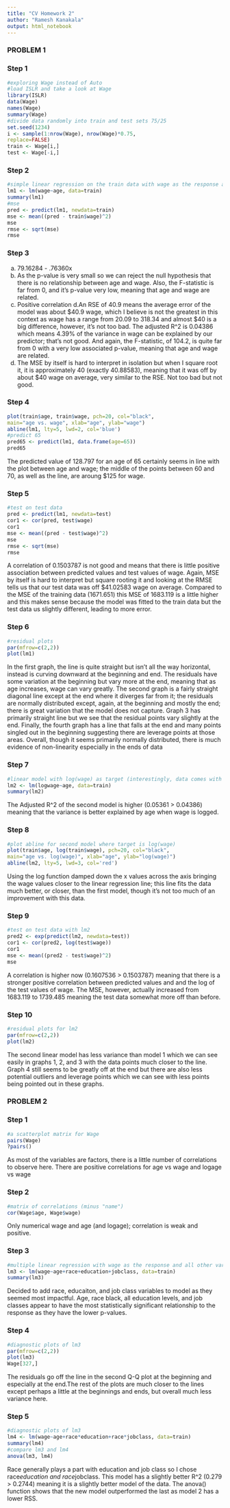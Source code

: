 ```yaml
---
title: "CV Homework 2"
author: "Ramesh Kanakala"
output: html_notebook
---
```

### PROBLEM 1
### Step 1
```r
#exploring Wage instead of Auto
#load ISLR and take a look at Wage
library(ISLR)
data(Wage)
names(Wage)
summary(Wage)
#divide data randomly into train and test sets 75/25
set.seed(1234)
i <- sample(1:nrow(Wage), nrow(Wage)*0.75,
replace=FALSE)
train <- Wage[i,]
test <- Wage[-i,]
```

### Step 2
```r
#simple linear regression on the train data with wage as the response and age as the predictor
lm1 <- lm(wage~age, data=train)
summary(lm1)
#mse
pred <- predict(lm1, newdata=train)
mse <- mean((pred - train$wage)^2)
mse
rmse <- sqrt(mse)
rmse
```
### Step 3
a. 79.16284 - .76360x
b. As the p-value is very small so we can reject the null hypothesis that there is no relationship between age and wage. Also, the F-statistic is far from 0, and it's p-value very low, meaning that age and wage are related.
c. Positive correlation
d.An RSE of 40.9 means the average error of the model was about $40.9 wage, which I believe is not the greatest in this context as wage has a range from 20.09 to 318.34 and almost $40 is a big difference, however, it's not too bad. The adjusted R^2 is 0.04386 which means 4.39% of the variance in wage can be explained by our predictor; that's not good. And again, the F-statistic, of 104.2, is quite far from 0 with a very low associated p-value, meaning that age and wage are related.
e. The MSE by itself is hard to interpret in isolation but when I square root it, it is approximately 40 (exactly 40.88583), meaning that it was off by about $40 wage on average, very similar to the RSE. Not too bad but not good.

### Step 4
```r
plot(train$age, train$wage, pch=20, col="black",
main="age vs. wage", xlab="age", ylab="wage")
abline(lm1, lty=5, lwd=2, col='blue')
#predict 65
pred65 <- predict(lm1, data.frame(age=65))
pred65
```
The predicted value of 128.797 for an age of 65 certainly seems in line with the plot between age and wage; the middle of the points between 60 and 70, as well as the line, are aroung $125 for wage.

### Step 5
```r
#test on test data
pred <- predict(lm1, newdata=test)
cor1 <- cor(pred, test$wage)
cor1
mse <- mean((pred - test$wage)^2)
mse
rmse <- sqrt(mse)
rmse
```
A correlation of 0.1503787 is not good and means that there is little positive association between predicted values and test values of wage. Again, MSE by itself is hard to interpret but square rooting it and looking at the RMSE tells us that our test data was off $41.02583 wage on average. Compared to the MSE of the training data (1671.651) this MSE of 1683.119 is a little higher and this makes sense because the model was fitted to the train data but the test data us slightly different, leading to more error.   

### Step 6
```r
#residual plots
par(mfrow=c(2,2))
plot(lm1)
```
In the first graph, the line is quite straight but isn't all the way horizontal, instead is curving downward at the beginning and end. The residuals have some variation at the beginning but vary more at the end, meaning that as age increases, wage can vary greatly. The second graph is a fairly straight diagonal line except at the end where it diverges far from it; the residuals are normally distributed except, again, at the beginning and mostly the end; there is great variation that the model does not capture. Graph 3 has primarily straight line but we see that the residual points vary slightly at the end. Finally, the fourth graph has a line that falls at the end and many points singled out in the beginning suggesting there are leverage points at those areas. Overall, though it seems primarily normally distributed, there is much evidence of non-linearity especially in the ends of data

### Step 7
```r
#linear model with log(wage) as target (interestingly, data comes with a logwage variables)
lm2 <- lm(logwage~age, data=train)
summary(lm2)
```
The Adjusted R^2 of the second model is higher (0.05361 > 0.04386) meaning that the variance is better explained by age when wage is logged.

### Step 8
```r
#plot abline for second model where target is log(wage)
plot(train$age, log(train$wage), pch=20, col="black",
main="age vs. log(wage)", xlab="age", ylab="log(wage)")
abline(lm2, lty=5, lwd=3, col='red')
```
Using the log function damped down the x values across the axis bringing the wage values closer to the linear regression line; this line fits the data much better, or closer, than the first model, though it's not too much of an improvement with this data.

### Step 9
```r
#test on test data with lm2
pred2 <- exp(predict(lm2, newdata=test))
cor1 <- cor(pred2, log(test$wage))
cor1
mse <- mean((pred2 - test$wage)^2)
mse
```
A correlation is higher now (0.1607536 > 0.1503787) meaning that there is a stronger positive correlation between predicted values and and the log of the test values of wage. The MSE, however, actually increased from 1683.119 to 1739.485 meaning the test data somewhat more off than before.

### Step 10
```r
#residual plots for lm2
par(mfrow=c(2,2))
plot(lm2)
```
The second linear model has less variance than model 1 which we can see easily in graphs 1, 2, and 3 with the data points much closer to the line. Graph 4 still seems to be greatly off at the end but there are also less potential outliers and leverage points which we can see with less points being pointed out in these graphs.

### PROBLEM 2
### Step 1
```r
#a scatterplot matrix for Wage
pairs(Wage)
?pairs()
```
As most of the variables are factors, there is a little number of correlations to observe here. There are positive correlations for age vs wage and logage vs wage

### Step 2
```r
#matrix of correlations (minus "name")
cor(Wage$age, Wage$wage)
```
Only numerical wage and age (and logage); correlation is weak and positive.

### Step 3
```r
#multiple linear regression with wage as the response and all other variables except name as predictors
lm3 <- lm(wage~age+race+education+jobclass, data=train)
summary(lm3)
```
Decided to add race, educaiton, and job class variables to model as they seemed most impactful. Age, race black, all education levels, and job classes appear to have the most statistically significant relationship to the response as they have the lower p-values.

### Step 4
```r
#diagnostic plots of lm3
par(mfrow=c(2,2))
plot(lm3)
Wage[327,]
```
The residuals go off the line in the second Q-Q plot at the beginning and especially at the end.The rest of the plots are much closer to the lines except perhaps a little at the beginnings and ends, but overall much less variance here. 

### Step 5
```r
#diagnostic plots of lm3
lm4 <- lm(wage~age+race*education+race*jobclass, data=train)
summary(lm4)
#compare lm3 and lm4
anova(lm3, lm4)
```
Race generally plays a part with education and job class so I chose race*education and race*jobclass. This model has a slightly better R^2 (0.279 > 0.2744) meaning it is a slightly better model of the data. The anova() function shows that the new model outperformed the last as model 2 has a lower RSS.